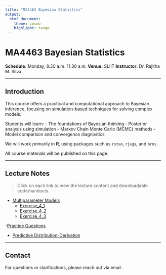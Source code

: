 ```yaml
---
title: "MA4463 Bayesian Statistics"
output: 
  html_document:
    theme: cosmo
    highlight: tango
---
```


# MA4463 Bayesian Statistics  
  
**Schedule:** Monday, 8.30 a.m. 11.30 a.m.
**Venue:** SLIIT
**Instructor:** Dr. Rajitha M. Silva  


---

## Introduction

This course offers a practical and computational approach to Bayesian inference, focusing on simulation-based techniques for solving complex models.

Students will learn:
- The foundations of Bayesian thinking
- Posterior analysis using simulation
- Markov Chain Monte Carlo (MCMC) methods
- Model comparison and convergence diagnostics

We will work primarily in **R**, using packages such as `rstan`, `rjags`, and `brms`.  

All course materials will be published on this page.

---

## Lecture Notes

> Click on each link to view the lecture content and downloadable code/handouts.

- [Multiparameter Models](multiparameter-models.html)
  - [Exercise_4_1](Exercise_4_1.html)
  - [Exercise_4_2](Exercise_4_2.html)
  - [Exercise_4_3](Exercise_4_3.html)
  
-[Practice Questions](PracticeQuestions.pdf)

  - [Predictive Distribution-Derivation](Posterior_Predictive_Derivation.pdf)

---

## Contact

For questions or clarifications, please reach out via email.

